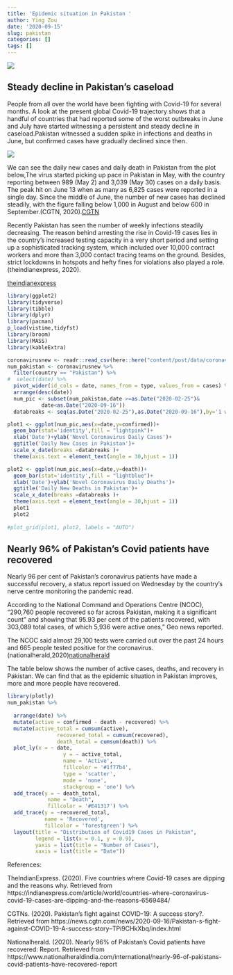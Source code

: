 ```yaml
---
title: 'Epidemic situation in Pakistan '
author: Ying Zou
date: '2020-09-15'
slug: pakistan
categories: []
tags: []
---
```


![](/img/picture.jpg)



## Steady decline in Pakistan's caseload
People from all over the world have been fighting with Covid-19 for several months. A look at the present global Covid-19 trajectory shows that a handful of countries that had reported some of the worst outbreaks in June and July have started witnessing a persistent and steady decline in caseload.Pakistan witnessed a sudden spike in infections and deaths in June, but confirmed cases have gradually declined since then.

![](/img/1.png)

We can see the daily new cases and daily death in Pakistan from the plot below,The virus started picking up pace in Pakistan in May, with the country reporting between 989 (May 2) and 3,039 (May 30) cases on a daily basis. The peak hit on June 13 when as many as 6,825 cases were reported in a single day. Since the middle of June, the number of new cases has declined steadily, with the figure falling below 1,000 in August and below 600 in September.(CGTN, 2020).[CGTN](https://news.cgtn.com/news/2020-09-16/Pakistan-s-fight-against-COVID-19-A-success-story--TPi9CHkXbq/index.html)

Recently Pakistan has seen the number of weekly infections steadily decreasing. The reason behind arresting the rise in Covid-19 cases lies in the country’s increased testing capacity in a very short period and setting up a sophisticated tracking system, which included over 10,000 contract workers and more than 3,000 contact tracing teams on the ground. Besides, strict lockdowns in hotspots and hefty fines for violations also played a role.(theindianexpress, 2020).

[theindianexpress](https://indianexpress.com/article/world/countries-where-coronavirus-covid-19-cases-are-dipping-and-the-reasons-6569484/)

```r
library(ggplot2)
library(tidyverse)
library(tibble)
library(dplyr)
library(pacman)
p_load(vistime,tidyfst)
library(broom)
library(MASS)
library(kableExtra)

```


```r
coronavirusnew <- readr::read_csv(here::here("content/post/data/coronavirusnew.csv"))
num_pakistan <- coronavirusnew %>%
  filter(country == "Pakistan") %>%
#  select(date) %>%
  pivot_wider(id_cols = date, names_from = type, values_from = cases) %>%
  arrange(desc(date))
  num_pic <- subset(num_pakistan,date >=as.Date("2020-02-25")&
           date<as.Date("2020-09-16"))
  databreaks <- seq(as.Date("2020-02-25"),as.Date("2020-09-16"),by='1 week')

```

```r
plot1 <- ggplot(num_pic,aes(x=date,y=confirmed))+
  geom_bar(stat='identity',fill = "lightpink")+
  xlab('Date')+ylab('Novel Coronavirus Daily Cases')+
  ggtitle('Daily New Cases in Pakistan')+
  scale_x_date(breaks =databreaks )+
  theme(axis.text = element_text(angle = 30,hjust = 1))

plot2 <- ggplot(num_pic,aes(x=date,y=death))+
  geom_bar(stat='identity',fill = "lightblue")+
  xlab('Date')+ylab('Novel Coronavirus Daily Deaths')+
  ggtitle('Daily New Deaths in Pakistan')+
  scale_x_date(breaks =databreaks )+
  theme(axis.text = element_text(angle = 30,hjust = 1))
  plot1
  plot2
  
#plot_grid(plot1, plot2, labels = "AUTO")
```



## Nearly 96% of Pakistan’s Covid patients have recovered

Nearly 96 per cent of Pakistan's coronavirus patients have made a successful recovery, a status report issued on Wednesday by the country's nerve centre monitoring the pandemic read.

According to the National Command and Operations Centre (NCOC), "290,760 people recovered so far across Pakistan, making it a significant count" and showing that 95.93 per cent of the patients recovered, with 303,089 total cases, of which 5,936 were active ones," Geo news reported.

The NCOC said almost 29,100 tests were carried out over the past 24 hours and 665 people tested positive for the coronavirus.(nationalherald,2020)[nationalherald](https://www.nationalheraldindia.com/international/nearly-96-of-pakistans-covid-patients-have-recovered-report)

The table below shows the number of active cases, deaths, and recovery in Pakistan. We can find that as the epidemic situation in Pakistan improves, more and more people have recovered.







```r
library(plotly)
num_pakistan %>% 
 
  arrange(date) %>%
  mutate(active = confirmed - death - recovered) %>%
  mutate(active_total = cumsum(active),
                recovered_total = cumsum(recovered),
                death_total = cumsum(death)) %>%
  plot_ly(x = ~ date,
                  y = ~ active_total,
                  name = 'Active', 
                  fillcolor = '#1f77b4',
                  type = 'scatter',
                  mode = 'none', 
                  stackgroup = 'one') %>%
  add_trace(y = ~ death_total, 
             name = "Death",
             fillcolor = '#E41317') %>%
  add_trace(y = ~recovered_total, 
            name = 'Recovered', 
            fillcolor = 'forestgreen') %>%
  layout(title = "Distribution of Covid19 Cases in Pakistan",
         legend = list(x = 0.1, y = 0.9),
         yaxis = list(title = "Number of Cases"),
         xaxis = list(title = "Date"))
```

References:

TheIndianExpress. (2020). Five countries where Covid-19 cases are dipping and the reasons why. Retrieved from https://indianexpress.com/article/world/countries-where-coronavirus-covid-19-cases-are-dipping-and-the-reasons-6569484/

CGTNs. (2020). Pakistan's fight against COVID-19: A success story?. Retrieved from https://news.cgtn.com/news/2020-09-16/Pakistan-s-fight-against-COVID-19-A-success-story--TPi9CHkXbq/index.html

Nationalherald. (2020). Nearly 96% of Pakistan’s Covid patients have recovered: Report. Retrieved from https://www.nationalheraldindia.com/international/nearly-96-of-pakistans-covid-patients-have-recovered-report
